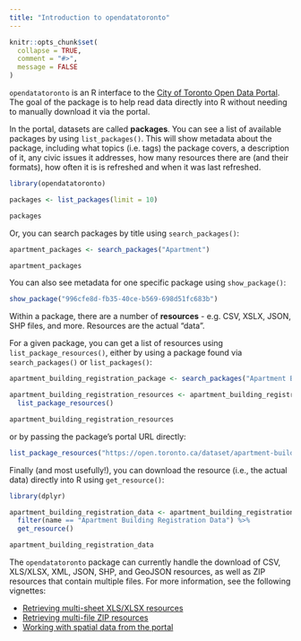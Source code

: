 ```yaml
---
title: "Introduction to opendatatoronto"
---
```


```r
knitr::opts_chunk$set(
  collapse = TRUE,
  comment = "#>",
  message = FALSE
)
```

`opendatatoronto` is an R interface to the [City of Toronto Open Data Portal](https://open.toronto.ca/). The goal of the package is to help read data directly into R without needing to manually download it via the portal. 

In the portal, datasets are called **packages**. You can see a list of available packages by using `list_packages()`. This will show metadata about the package, including what topics (i.e. tags) the package covers, a description of it,  any civic issues it addresses, how many resources there are (and their formats), how often it is is refreshed and when it was last refreshed.

```r
library(opendatatoronto)

packages <- list_packages(limit = 10)

packages
```

Or, you can search packages by title using `search_packages()`:

```r
apartment_packages <- search_packages("Apartment")

apartment_packages
```

You can also see metadata for one specific package using `show_package()`:

```r
show_package("996cfe8d-fb35-40ce-b569-698d51fc683b")
```

Within a package, there are a number of **resources** - e.g. CSV, XSLX, JSON, SHP files, and more. Resources are the actual "data".

For a given package, you can get a list of resources using `list_package_resources()`, either by using a package found via `search_packages()` or `list_packages()`:

```r
apartment_building_registration_package <- search_packages("Apartment Building Registration")

apartment_building_registration_resources <- apartment_building_registration_package %>%
  list_package_resources()

apartment_building_registration_resources
```

or by passing the package's portal URL directly:

```r
list_package_resources("https://open.toronto.ca/dataset/apartment-building-registration/")
```

Finally (and most usefully!), you can download the resource (i.e., the actual data) directly into R using `get_resource()`:

```r
library(dplyr)

apartment_building_registration_data <- apartment_building_registration_resources %>%
  filter(name == "Apartment Building Registration Data") %>%
  get_resource()

apartment_building_registration_data
```

The `opendatatoronto` package can currently handle the download of CSV, XLS/XLSX, XML, JSON, SHP, and GeoJSON resources, as well as ZIP resources that contain multiple files. For more information, see the following vignettes:

* [Retrieving multi-sheet XLS/XLSX resources](multisheet_resources.html)
* [Retrieving multi-file ZIP resources](multifile_zip_resources.html)
* [Working with spatial data from the portal](spatial_data.html)
